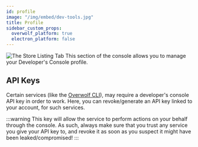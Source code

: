 ```yaml
---
id: profile
image: "/img/embed/dev-tools.jpg"
title: Profile
sidebar_custom_props:
  overwolf_platform: true
  electron_platform: false
---
```


![The Store Listing Tab](/assets/tools/developers-console/settings/profile/index.jpg)
This section of the console allows you to manage your Developer's Console profile.

## API Keys

Certain services (like the [Overwolf CLI](/tools/ow-cli)), may require a developer's console API key in order to work.
Here, you can revoke/generate an API key linked to your account, for such services.

:::warning
This key will allow the service to perform actions on your behalf through the console. As such, always make sure that
you trust any service you give your API key to, and revoke it as soon as you suspect it might have been leaked/compromised!
:::